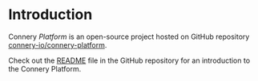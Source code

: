 # Introduction

Connery _Platform_ is an open-source project hosted on GitHub repository [connery-io/connery-platform](https://github.com/connery-io/connery-platform).

Check out the [README](https://github.com/connery-io/connery-platform?tab=readme-ov-file#open-source-plugin-ecosystem-for-ai-and-no-code) file in the GitHub repository for an introduction to the Connery Platform.
